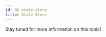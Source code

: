 ```yaml
---
id: 06-state-store.
title: State Store
---
```



Stay tuned for more information on this topic!

[//]: # (State store &#40;raw/hooks&#41;)
[//]: # (- introduction- a central source of truth, core parts working with store, exposed to use by SDKs &#40;React/RN/Angular, or React bindings&#41;.)
[//]: # (- Code examples- what does the integ. gain from code &#40;with hooks/raw&#41;)
